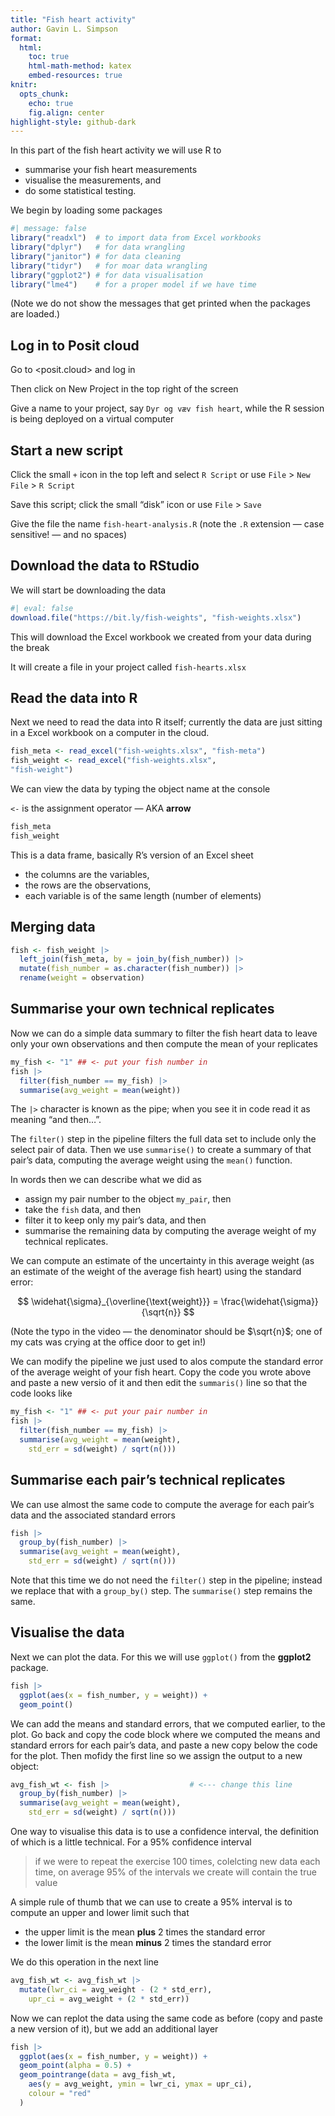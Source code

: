 ```yaml
---
title: "Fish heart activity"
author: Gavin L. Simpson
format:
  html:
    toc: true
    html-math-method: katex
    embed-resources: true
knitr:
  opts_chunk: 
    echo: true
    fig.align: center
highlight-style: github-dark
---
```


In this part of the fish heart activity we will use R to

* summarise your fish heart measurements
* visualise the measurements, and
* do some statistical testing.

We begin by loading some packages

```r
#| message: false
library("readxl")  # to import data from Excel workbooks
library("dplyr")   # for data wrangling
library("janitor") # for data cleaning
library("tidyr")   # for moar data wrangling
library("ggplot2") # for data visualisation
library("lme4")    # for a proper model if we have time
```

(Note we do not show the messages that get printed when the packages are loaded.)

## Log in to Posit cloud

Go to <posit.cloud> and log in

Then click on [New Project]{.highlight} in the top right of the screen

Give a name to your project, say `Dyr og væv fish heart`, while the R session is being deployed on a virtual computer

## Start a new script

Click the small `+` icon in the top left and select `R Script` or use `File` > `New File` > `R Script`

Save this script; click the small "disk" icon or use `File` > `Save`

Give the file the name `fish-heart-analysis.R` (note the `.R` extension --- case sensitive! --- and no spaces)

## Download the data to RStudio

We will start be downloading the data

```r
#| eval: false
download.file("https://bit.ly/fish-weights", "fish-weights.xlsx")
```

This will download the Excel workbook we created from your data during the break

It will create a file in your project called `fish-hearts.xlsx`

## Read the data into R

Next we need to read the data into R itself; currently the data are just sitting in a Excel workbook on a computer in the cloud.

```r
fish_meta <- read_excel("fish-weights.xlsx", "fish-meta")
fish_weight <- read_excel("fish-weights.xlsx", 
"fish-weight")
```

We can view the data by typing the object name at the console

`<-` is the [assignment operator]{.highlight} --- AKA **arrow**

```r
fish_meta
fish_weight
```

This is a data frame, basically R's version of an Excel sheet

* the columns are the variables,
* the rows are the observations,
* each variable is of the same length (number of elements)

## Merging data

```r
fish <- fish_weight |>
  left_join(fish_meta, by = join_by(fish_number)) |>
  mutate(fish_number = as.character(fish_number)) |>
  rename(weight = observation)
```

## Summarise your own technical replicates

Now we can do a simple data summary to filter the fish heart data to leave only your own observations and then compute the mean of your replicates

```r
my_fish <- "1" ## <- put your fish number in
fish |>
  filter(fish_number == my_fish) |>
  summarise(avg_weight = mean(weight))
```

The `|>` character is known as the [pipe]{.highlight}; when you see it in code read it as meaning "and then...".

The `filter()` step in the pipeline filters the full data set to include only the select pair of data. Then we use `summarise()` to create a summary of that pair's data, computing the average weight using the `mean()` function.

In words then we can describe what we did as

* assign my pair  number to the object `my_pair`, then
* take the `fish` data, and then
* filter it to keep only my pair's data, and then
* summarise the remaining data by computing the average weight of my technical replicates.

We can compute an estimate of the uncertainty in this average weight (as an estimate of the weight of the average fish heart) using the standard error:

$$
\widehat{\sigma}_{\overline{\text{weight}}} = \frac{\widehat{\sigma}}{\sqrt{n}}
$$

(Note the typo in the video --- the denominator should be $\sqrt{n}$; one of my cats was crying at the office door to get in!)

We can modify the pipeline we just used to alos compute the standard error of the average weight of your fish heart. Copy the code you wrote above and paste a new versio of it and then edit the `summaris()` line so that the code looks like

```r
my_fish <- "1" ## <- put your pair number in
fish |>
  filter(fish_number == my_fish) |>
  summarise(avg_weight = mean(weight),
    std_err = sd(weight) / sqrt(n()))
```

## Summarise each pair's technical replicates

We can use almost the same code to compute the average for each pair's data and the associated standard errors

```r
fish |>
  group_by(fish_number) |>
  summarise(avg_weight = mean(weight),
    std_err = sd(weight) / sqrt(n()))
```

Note that this time we do not need the `filter()` step in the pipeline; instead we replace that with a `group_by()` step. The `summarise()` step remains the same.

## Visualise the data

Next we can plot the data. For this we will use `ggplot()` from the **ggplot2** package.

```r
fish |>
  ggplot(aes(x = fish_number, y = weight)) +
  geom_point()
```

We can add the means and standard errors, that we computed earlier, to the plot. Go back and copy the code block where we computed the means and standard errors for each pair's data, and paste a new copy below the code for the plot. Then mofidy the first line so we assign the output to a new object:

```r
avg_fish_wt <- fish |>                  # <--- change this line
  group_by(fish_number) |>
  summarise(avg_weight = mean(weight),
    std_err = sd(weight) / sqrt(n()))
```

One way to visualise this data is to use a [confidence interval]{.highlight}, the definition of which is a little technical. For a 95% confidence interval

> if we were to repeat the exercise 100 times, colelcting new data each time, on average 95% of the intervals we create will contain the true value

A simple rule of thumb that we can use to create a 95% interval is to compute an upper and lower limit such that

* the upper limit is the mean **plus** 2 times the standard error
* the lower limit is the mean **minus** 2 times the standard error

We do this operation in the next line

```r
avg_fish_wt <- avg_fish_wt |>
  mutate(lwr_ci = avg_weight - (2 * std_err),
    upr_ci = avg_weight + (2 * std_err))
```

Now we can replot the data using the same code as before (copy and paste a new version of it), but we add an additional layer

```r
fish |>
  ggplot(aes(x = fish_number, y = weight)) +
  geom_point(alpha = 0.5) +
  geom_pointrange(data = avg_fish_wt,
    aes(y = avg_weight, ymin = lwr_ci, ymax = upr_ci),
    colour = "red"
  )
```

